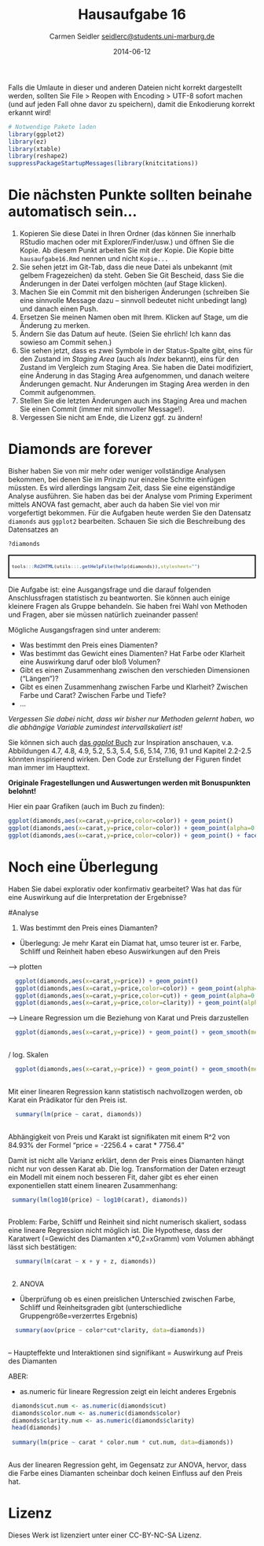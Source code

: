% Hausaufgabe 16
% Carmen Seidler <seidlerc@students.uni-marburg.de>
% 2014-06-12

Falls die Umlaute in dieser und anderen Dateien nicht korrekt dargestellt werden, sollten Sie File > Reopen with Encoding > UTF-8 sofort machen (und auf jeden Fall ohne davor zu speichern), damit die Enkodierung korrekt erkannt wird! 

```r
# Notwendige Pakete laden
library(ggplot2)
library(ez)
library(xtable)
library(reshape2)
suppressPackageStartupMessages(library(knitcitations))
```

# Die nächsten Punkte sollten beinahe automatisch sein...
1. Kopieren Sie diese Datei in Ihren Ordner (das können Sie innerhalb RStudio machen oder mit Explorer/Finder/usw.) und öffnen Sie die Kopie. Ab diesem Punkt arbeiten Sie mit der Kopie. Die Kopie bitte `hausaufgabe16.Rmd` nennen und nicht `Kopie...`
2. Sie sehen jetzt im Git-Tab, dass die neue Datei als unbekannt (mit gelbem Fragezeichen) da steht. Geben Sie Git Bescheid, dass Sie die Änderungen in der Datei verfolgen möchten (auf Stage klicken).
3. Machen Sie ein Commit mit den bisherigen Änderungen (schreiben Sie eine sinnvolle Message dazu -- sinnvoll bedeutet nicht unbedingt lang) und danach einen Push.
4. Ersetzen Sie meinen Namen oben mit Ihrem. Klicken auf Stage, um die Änderung zu merken.
5. Ändern Sie das Datum auf heute. (Seien Sie ehrlich! Ich kann das sowieso am Commit sehen.)
6. Sie sehen jetzt, dass es zwei Symbole in der Status-Spalte gibt, eins für den Zustand im *Staging Area* (auch als *Index* bekannt), eins für den Zustand im Vergleich zum Staging Area. Sie haben die Datei modifiziert, eine Änderung in das Staging Area aufgenommen, und danach weitere Änderungen gemacht. Nur Änderungen im Staging Area werden in den Commit aufgenommen.
7. Stellen Sie die letzten Änderungen auch ins Staging Area und machen Sie einen Commit (immer mit sinnvoller Message!).
8. Vergessen Sie nicht am Ende, die Lizenz ggf. zu ändern!

# Diamonds are forever 
Bisher haben Sie von mir mehr oder weniger vollständige Analysen bekommen, bei denen Sie im Prinzip nur einzelne Schritte einfügen müssten. Es wird allerdings langsam Zeit, dass Sie eine eigenständige Analyse ausführen. Sie haben das bei der Analyse vom Priming Experiment mittels ANOVA fast gemacht, aber auch da haben Sie viel von mir vorgefertigt bekommen. Für die Aufgaben heute werden Sie den Datensatz `diamonds` aus `ggplot2` bearbeiten. Schauen Sie sich die Beschreibung des Datensatzes an

```r
?diamonds
```
<div style="border: 2px solid black; padding: 5px; font-size: 80%;">
```r
tools:::Rd2HTML(utils:::.getHelpFile(help(diamonds)),stylesheet="")
```
</div>

Die Aufgabe ist: eine Ausgangsfrage und die darauf folgenden Anschlussfragen statistisch zu beantworten. Sie können auch einige kleinere Fragen als Gruppe behandeln. Sie haben frei Wahl von Methoden und Fragen, aber sie müssen natürlich zueinander passen!

Mögliche Ausgangsfragen sind unter anderem:

* Was bestimmt den Preis eines Diamenten?
* Was bestimmt das Gewicht eines Diamenten? Hat Farbe oder Klarheit eine Auswirkung daruf oder bloß Volumen?
* Gibt es einen Zusammenhang zwischen den verschieden Dimensionen ("Längen")? 
* Gibt es einen Zusammenhang zwischen Farbe und Klarheit? Zwischen Farbe und Carat? Zwischen Farbe und Tiefe?
* ...

*Vergessen Sie dabei nicht, dass wir bisher nur Methoden gelernt haben, wo die abhängige Variable zumindest intervallskaliert ist!*

Sie können sich auch [das *ggplot* Buch](http://dx.doi.org/10.1007/978-0-387-98141-3) zur Inspiration anschauen, v.a. Abbildungen 4.7, 4.8, 4.9, 5.2, 5.3, 5.4, 5.6, 5.14, 7.16, 9.1  und Kapitel 2.2-2.5 könnten inspirierend wirken. Den Code zur Erstellung der Figuren findet man immer im Haupttext.

**Originale Fragestellungen und Auswertungen werden mit Bonuspunkten belohnt!** 

Hier ein paar Grafiken (auch im Buch zu finden):
```r
ggplot(diamonds,aes(x=carat,y=price,color=color)) + geom_point()
ggplot(diamonds,aes(x=carat,y=price,color=color)) + geom_point(alpha=0.3)
ggplot(diamonds,aes(x=carat,y=price,color=color)) + geom_point() + facet_wrap(~color)
```

# Noch eine Überlegung
Haben Sie dabei explorativ oder konfirmativ gearbeitet? Was hat das für eine Auswirkung auf die Interpretation der Ergebnisse?


#Analyse

1) Was bestimmt den Preis eines Diamanten?
- Überlegung: Je mehr Karat ein Diamat hat, umso teurer ist er. Farbe, Schliff und Reinheit haben ebeso Auswirkungen auf den Preis 

--> plotten

```r
  ggplot(diamonds,aes(x=carat,y=price)) + geom_point()
  ggplot(diamonds,aes(x=carat,y=price,color=color)) + geom_point(alpha=0.5)
  ggplot(diamonds,aes(x=carat,y=price,color=cut)) + geom_point(alpha=0.5)
  ggplot(diamonds,aes(x=carat,y=price,color=clarity)) + geom_point(alpha=0.5)
```

--> Lineare Regression um die Beziehung von Karat und Preis darzustellen

```r
  ggplot(diamonds,aes(x=carat,y=price)) + geom_point() + geom_smooth(method="lm")
  
```
/ log. Skalen

```r
  ggplot(diamonds,aes(x=carat,y=price)) + geom_point() + geom_smooth(method="lm") + scale_x_log10() + scale_y_log10()
 
```

Mit einer linearen Regression kann statistisch nachvollzogen werden, ob Karat ein Prädikator für den Preis ist.

```r
  summary(lm(price ~ carat, diamonds))
  
```

Abhängigkeit von Preis und Karakt ist signifikaten mit einem R^2 von 84.93% der Formel "price = -2256.4 + carat * 7756.4"

Damit ist nicht alle Varianz erklärt, denn der Preis eines Diamanten hängt nicht nur von dessen Karat ab.
Die log. Transformation der Daten erzeugt ein Modell mit einem noch besseren Fit, daher gibt es eher einen exponentiellen statt einem linearen Zusammenhang:

```r
 summary(lm(log10(price) ~ log10(carat), diamonds))
 
```

Problem: Farbe, Schliff und Reinheit sind nicht numerisch skaliert, sodass eine lineare Regression nicht möglich ist. Die Hypothese, dass der Karatwert (=Gewicht des Diamanten x*0,2=xGramm) vom Volumen abhängt lässt sich bestätigen:

```r
  summary(lm(carat ~ x + y + z, diamonds))
  
```

2) ANOVA
- Überprüfung ob es einen preislichen Unterschied zwischen Farbe, Schliff und Reinheitsgraden gibt (unterschiedliche Gruppengröße=verzerrtes Ergebnis)

```r
  summary(aov(price ~ color*cut*clarity, data=diamonds))
  
```

-- Haupteffekte und Interaktionen sind signifikant = Auswirkung auf Preis des Diamanten

ABER:

- as.numeric für lineare Regression zeigt ein leicht anderes Ergebnis

```r
 diamonds$cut.num <- as.numeric(diamonds$cut)
 diamonds$color.num <- as.numeric(diamonds$color)
 diamonds$clarity.num <- as.numeric(diamonds$clarity) 
 head(diamonds)
 
 summary(lm(price ~ carat * color.num * cut.num, data=diamonds))
 
```
Aus der linearen Regression geht, im Gegensatz zur ANOVA, hervor, dass die Farbe eines Diamanten scheinbar doch keinen Einfluss auf den Preis hat. 

# Lizenz
Dieses Werk ist lizenziert unter einer CC-BY-NC-SA Lizenz.
